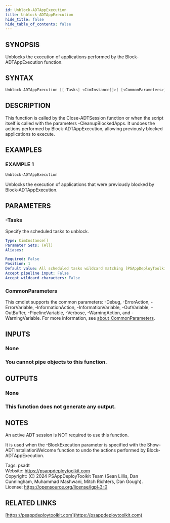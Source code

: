 ```yaml
---
id: Unblock-ADTAppExecution
title: Unblock-ADTAppExecution
hide_title: false
hide_table_of_contents: false
---
```


## SYNOPSIS

Unblocks the execution of applications performed by the Block-ADTAppExecution function.

## SYNTAX

```powershell
Unblock-ADTAppExecution [[-Tasks] <CimInstance[]>] [<CommonParameters>]
```

## DESCRIPTION

This function is called by the Close-ADTSession function or when the script itself is called with the parameters -CleanupBlockedApps.
It undoes the actions performed by Block-ADTAppExecution, allowing previously blocked applications to execute.

## EXAMPLES

### EXAMPLE 1

```powershell
Unblock-ADTAppExecution
```

Unblocks the execution of applications that were previously blocked by Block-ADTAppExecution.

## PARAMETERS

### -Tasks

Specify the scheduled tasks to unblock.

```yaml
Type: CimInstance[]
Parameter Sets: (All)
Aliases:

Required: False
Position: 1
Default value: All scheduled tasks wildcard matching [PSAppDeployToolkit_*_BlockedApps].
Accept pipeline input: False
Accept wildcard characters: False
```

### CommonParameters

This cmdlet supports the common parameters: -Debug, -ErrorAction, -ErrorVariable, -InformationAction, -InformationVariable, -OutVariable, -OutBuffer, -PipelineVariable, -Verbose, -WarningAction, and -WarningVariable. For more information, see [about_CommonParameters](http://go.microsoft.com/fwlink/?LinkID=113216).

## INPUTS

### None

### You cannot pipe objects to this function.
## OUTPUTS

### None

### This function does not generate any output.
## NOTES
An active ADT session is NOT required to use this function.

It is used when the -BlockExecution parameter is specified with the Show-ADTInstallationWelcome function to undo the actions performed by Block-ADTAppExecution.

Tags: psadt<br />
Website: https://psappdeploytoolkit.com<br />
Copyright: (C) 2024 PSAppDeployToolkit Team (Sean Lillis, Dan Cunningham, Muhammad Mashwani, Mitch Richters, Dan Gough).<br />
License: https://opensource.org/license/lgpl-3-0

## RELATED LINKS

[https://psappdeploytoolkit.com](https://psappdeploytoolkit.com)
